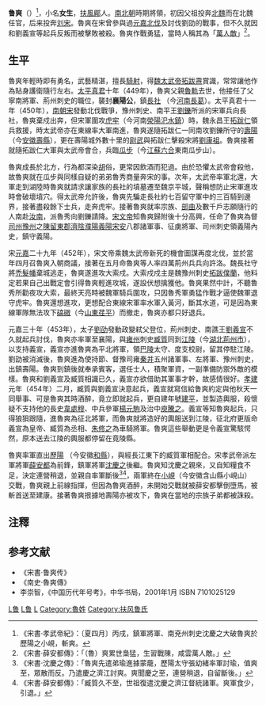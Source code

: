 {{Infobox Biography
| subject_name   = 魯爽
| image_name     = 
| image_size     = 
| image_caption  =
| date_of_birth  = ？
| place_of_birth = 不詳
| date_of_death  = 454年
| place_of_death = [[南朝宋|南朝宋]]小峴
| occupation     = 北魏及南朝宋將領
}}

'''鲁爽'''（{{bd|？||454年|6月1日|catIdx=L鲁}}）<ref>《宋書·孝武帝紀》：〔夏四月〕丙戌，鎮軍將軍、南兗州刺史沈慶之大破魯爽於歷陽之小峴，斬爽。</ref>，小名'''女生'''，[[扶风郡|扶風]][[郿縣|郿]]人。[[南北朝|南北朝]]時期將領，初因父祖投奔[[北魏|北魏]]而在北魏任官，后来投奔[[刘宋|刘宋]]。魯爽在宋曾參與過[[元嘉北伐|元嘉北伐]]及討伐劉劭的戰事，但不久就因和劉義宣等起兵反叛而被擊敗被殺。魯爽作戰勇猛，當時人稱其為「[[萬人敵|萬人敵]]」<ref>《宋書·薛安都傳》：「（魯）爽累世梟猛，生習戰陳，咸雲萬人敵。」</ref>。

== 生平 ==
魯爽年輕時即有勇名，武藝精湛，擅長[[騎射|騎射]]，得[[魏太武帝|魏太武帝]][[拓跋燾|拓跋燾]]賞識，常常讓他作為貼身護衛隨行左右。[[太平真君|太平真君]]十年（449年），魯爽父親[[魯軌|魯軌]]去世，他接任了父寧南將軍、荊州刺史的職位，襲封'''襄陽公'''，鎮[[長社|長社]] （今[[河南|河南]][[長葛|長葛]]）。太平真君十一年（450年），[[南朝宋|南朝宋]]發動北伐戰爭，豫州刺史、南平王[[劉鑠|劉鑠]]所派的宋軍兵向長社，魯爽棄戍出奔，但宋軍圍攻[[虎牢|虎牢]]（今河南[[滎陽|滎陽]][[汜水鎮|汜水鎮]]）時，魏永昌王[[拓跋仁|拓跋仁]]領兵救援，時太武帝亦在東線率大軍南進，魯爽遂隨拓跋仁一同南攻劉鑠所守的[[壽陽|壽陽]]（今[[安徽|安徽]][[壽縣|壽縣]]），更在壽陽城外數十里的[[尉武|尉武]]與拓跋仁擊殺宋將[[劉康祖|劉康祖]]。魯爽接著就隨拓跋仁大軍與太武帝會合，兵臨[[瓜步|瓜步]]（今[[江蘇|江蘇]][[六合|六合]]東南瓜步山）。

魯爽成長於北方，行為都深染[[鲜卑|胡]]俗，更常因飲酒而犯過。由於恐懼太武帝會殺他，故魯爽就在瓜步與同樣自疑的弟弟魯秀商量奔宋的事。次年，太武帝率軍北還，大軍走到湖陸時魯爽就請求讓家族的長社的墳墓遷至魏京平城，聲稱想防止宋軍進攻時會破壞墳穴。得太武帝允許後，魯爽先騙走長社約七百留守軍中的三百騎到邊界，接著盡殺餘下士兵，走奔虎牢。接著魯爽就率宗族、[[部曲|部曲]]及數千戶志願隨行的人南赴[[汝南|汝南]]，派魯秀向劉鑠請降。[[宋文帝|宋文帝]]知魯爽歸附後十分高興，任命了魯爽為督[[司州|司州]][[豫州|豫州]]之[[陳留郡|陳留]][[東郡|東郡]][[濟陰郡|濟陰]][[濮陽郡|濮陽]][[義陽郡|義陽]][[宋安郡|宋安]]八郡諸軍事、征虜將軍、司州刺史領義陽內史，鎮守義陽。

宋[[元嘉_(劉宋)|元嘉]]二十九年（452年），宋文帝乘魏太武帝新死的機會圖謀再度北伐，並於當年四月召魯爽入朝商議，接著在五月命魯爽等人率四萬荊州兵兵向許洛。魏長社守將[[禿髮幡|禿髮幡]]棄城逃走，魯爽遂進攻大索戍。大索戍戍主是魏豫州刺史[[拓跋僕蘭|拓跋僕蘭]]，他料定若果自己出戰定會引得魯爽輕進攻城，遂設伏想擒獲他。魯爽果然中計，不聽魯秀所勸夜攻大索，最終天亮時被魏軍騎兵圍攻，只因魯秀軍勇猛作戰才逼使魏軍退守虎牢。魯爽還想進攻，更想配合東線宋軍率水軍入黃河，斷其水道，可是因為東線軍隊無法攻下[[碻磝|碻磝]]（今[[山東|山東]][[荏平|荏平]]）而撤走，魯爽亦都只好退兵。

元嘉三十年（453年），太子[[劉劭_(劉宋)|劉劭]]發動政變弒父登位，荊州刺史、南譙王[[劉義宣|劉義宣]]不久就起兵討伐，魯爽亦率軍至襄陽，與[[雍州|雍州]]刺史[[臧質|臧質]]同到[[江陵|江陵]]（今[[湖北|湖北]][[荊州市|荊州市]]），以支持義宣，義宣亦進魯爽為平北將軍，領[[巴陵|巴陵]]太守、度支校尉，留其停駐江陵。劉劭被消滅後，魯爽進為使持節、督豫司雍[[秦州|秦]][[并州|并]]五州諸軍事、左將軍、豫州刺史，出鎮壽陽。魯爽到鎮後就奉承賓客，選任士人，積聚軍資，一副準備防禦外敵的模樣。魯爽和劉義宣及臧質相識已久，義宣亦欲借助其軍事才幹，故感情很好。[[孝建|孝建]]元年（454年）二月，臧質與劉義宣決意起兵，義宣就寫信給鲁爽約定與他秋天一同舉事、可是魯爽其時酒醉，竟立即就起兵，更自建年號[[建平_(魯爽)|建平]]，並製造輿服，殺懷疑不支持他的長史[[韋處穆|韋處穆]]、中兵參軍[[楊元駒|楊元駒]]及治中[[庾騰之|庾騰之]]。義宣等知魯爽起兵，只得狼狽跟隨，進魯爽為征北將軍，而魯爽就將造好的輿服送到江陵，征北府更版命義宣為皇帝、臧質為丞相、[[朱修之|朱修之]]為車騎將軍。魯爽這些舉動更是令義宣驚駭愕然，原本送去江陵的輿服都停留在竟陵縣。

魯爽率軍直出[[歷陽|歷陽]] （今安徽[[和縣|和縣]]），與經長江東下的臧質軍相配合。宋孝武帝派左軍將軍[[薛安都|薛安都]]為前鋒，鎮軍將軍[[沈慶之|沈慶之]]後繼。魯爽知沈慶之親來，又自知糧食不足，決定連營稍退，並親自率軍斷後<ref>《宋書·沈慶之傳》：「魯爽先遣弟瑜進據蒙蘢，歷陽太守張幼緒率軍討瑜，值爽至，眾散而反。乃遣慶之濟江討爽。爽聞慶之至，連營稍退，自留斷後。」</ref><ref>《宋書·薛安都傳》：「臧質久不至，世祖復遣沈慶之濟江督統諸軍。爽軍食少，引退。」</ref>，兩軍終在[[小峴|小峴]]（今安徽含山縣小峴山）交戰，魯爽親上前線指揮，但因為魯爽酒醉，未開始交戰就被薛安都擊倒墮馬，被斬首送至建康。接著魯爽拫據地壽陽亦被攻下，魯爽在當地的宗族子弟都被誅殺。

==注釋==
{{Reflist}}

==参考文献==
{{wikisource|南史/卷40#.E9.AD.AF.E7.88.BD|鲁爽傳}}
*《宋書·鲁爽传》
*《南史·魯爽傳》
*李崇智，《中国历代年号考》，中华书局，2001年1月 ISBN 7101025129
{{reflist}}

[[Category:北魏軍事人物|L鲁]]
[[Category:劉宋军事人物|L鲁]]
[[Category:南北朝戰爭身亡者|L]]
[[Category:魯姓|Category:魯姓]]
[[Category:扶风鲁氏|Category:扶风鲁氏]]